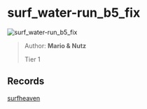 
# surf_water-run_b5_fix

![surf_water-run_b5_fix](https://raw.githubusercontent.com/Sayt123/SurfMapPics/Maps-and-bonuses/csgo/surf_water-run_b5_fix.jpg)

> Author: **Mario & Nutz**
>
> Tier 1

## Records

[surfheaven](https://surfheaven.eu/map/surf_water-run_b5_fix)
